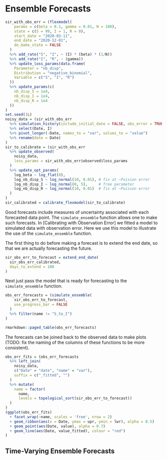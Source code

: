 # Ensemble Forecasts

```r
sir_with_obs_err = (flexmodel(
    params = c(beta = 0.1, gamma = 0.01, N = 100),
    state = c(S = 99, I = 1, R = 0),
    start_date = "2020-03-11",
    end_date = "2020-12-01",
    do_make_state = FALSE
  )
  %>% add_rate("S", "I", ~ (I) * (beta) * (1/N))
  %>% add_rate("I", "R", ~ (gamma))
  %>% update_loss_params(data.frame(
    Parameter = "nb_disp", 
    Distribution = "negative_binomial",
    Variable = c("S", "I", "R")
  ))
  %>% update_params(c(
    nb_disp_S = 1e4, 
    nb_disp_I = 1e4, 
    nb_disp_R = 1e4
  ))
)
set.seed(1L)
noisy_data = (sir_with_obs_err
  %>% simulation_history(include_initial_date = FALSE, obs_error = TRUE)
  %>% select(Date, I)
  %>% pivot_longer(-Date, names_to = "var", values_to = "value")
  %>% rename(date = Date)
)
sir_to_calibrate = (sir_with_obs_err
  %>% update_observed(
    noisy_data, 
    loss_params = sir_with_obs_err$observed$loss_params
  )
  %>% update_opt_params(
    log_beta ~ log_flat(0),
    log_nb_disp_S ~ log_normal(10, 0.01), # fix at ~Poisson error
    log_nb_disp_I ~ log_normal(0, 5),     # free parameter
    log_nb_disp_R ~ log_normal(10, 0.01)  # fix at ~Poisson error
  )
)
sir_calibrated = calibrate_flexmodel(sir_to_calibrate)
```

Good forecasts include measures of uncertainty associated with each forecasted data point. The `simulate_ensemble` function allows one to make such forecasts. In [Calibrating with Observation Error] we fitted a model to simulated data with observation error. Here we use this model to illustrate the use of the `simulate_ensemble` function.

The first thing to do before making a forecast is to extend the end date, so that we are actually forecasting the future.
```r
sir_obs_err_to_forecast = extend_end_date(
  sir_obs_err_calibrated, 
  days_to_extend = 100
)
```

Next just pass the model that is ready for forecasting to the `simulate_ensemble` function.
```r
obs_err_forecasts = (simulate_ensemble(
    sir_obs_err_to_forecast, 
    use_progress_bar = FALSE
  )
  %>% filter(name != "S_to_I")
)
```
```r
rmarkdown::paged_table(obs_err_forecasts)
```

The forecasts can be joined back to the observed data to make plots (TODO: fix the naming of the columns of these functions to be more consistent).
```r
obs_err_fits = (obs_err_forecasts
  %>% left_join(
    noisy_data, 
    c("Date" = "date", "name" = "var"), 
    suffix = c("_fitted", "")
  )
  %>% mutate(
    name = factor(
      name, 
      levels = topological_sort(sir_obs_err_to_forecast))
  )
)
(ggplot(obs_err_fits)
  + facet_wrap(~name, scales = 'free', nrow = 2)
  + geom_ribbon(aes(x = Date, ymax = upr, ymin = lwr), alpha = 0.5)
  + geom_point(aes(Date, value), alpha = 0.7)
  + geom_line(aes(Date, value_fitted), colour = "red")
)
```


## Time-Varying Ensemble Forecasts
